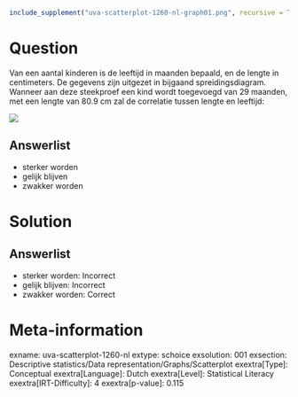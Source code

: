 ```r
include_supplement("uva-scatterplot-1260-nl-graph01.png", recursive = TRUE)
```

Question
========

Van een aantal kinderen is de leeftijd in maanden bepaald, en de lengte
in centimeters. De gegevens zijn uitgezet in bijgaand
spreidingsdiagram.\
Wanneer aan deze steekproef een kind wordt toegevoegd van 29 maanden,
met een lengte van 80.9 cm zal de correlatie tussen lengte en leeftijd:

![](uva-scatterplot-1260-nl-graph01.png)

Answerlist
----------

* sterker worden
* gelijk blijven
* zwakker worden

Solution
========

Answerlist
----------

* sterker worden: Incorrect
* gelijk blijven: Incorrect
* zwakker worden: Correct

Meta-information
================
exname: uva-scatterplot-1260-nl
extype: schoice
exsolution: 001
exsection: Descriptive statistics/Data representation/Graphs/Scatterplot
exextra[Type]: Conceptual
exextra[Language]: Dutch
exextra[Level]: Statistical Literacy
exextra[IRT-Difficulty]: 4
exextra[p-value]: 0.115
